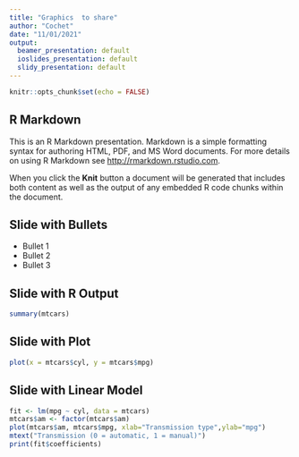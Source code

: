 ---
title: "Graphics  to share"
author: "Cochet"
date: "11/01/2021"
output:
  beamer_presentation: default
  ioslides_presentation: default
  slidy_presentation: default
---

```{r setup, include=FALSE}
knitr::opts_chunk$set(echo = FALSE)
```

## R Markdown

This is an R Markdown presentation. Markdown is a simple formatting syntax for authoring HTML, PDF, and MS Word documents. For more details on using R Markdown see <http://rmarkdown.rstudio.com>.

When you click the **Knit** button a document will be generated that includes both content as well as the output of any embedded R code chunks within the document.

## Slide with Bullets

- Bullet 1
- Bullet 2
- Bullet 3

## Slide with R Output

```{r mtcars, echo = TRUE}
summary(mtcars)
```

## Slide with Plot

```{r mpg vs cyl}
plot(x = mtcars$cyl, y = mtcars$mpg)
```

## Slide with Linear Model

```{r lm, include = TRUE}
fit <- lm(mpg ~ cyl, data = mtcars)
mtcars$am <- factor(mtcars$am)
plot(mtcars$am, mtcars$mpg, xlab="Transmission type",ylab="mpg")
mtext("Transmission (0 = automatic, 1 = manual)")
print(fit$coefficients)
```